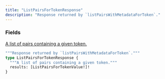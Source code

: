 ```yaml
---
title: "ListPairsForTokenResponse"
description: "Response returned by `listPairsWithMetadataForToken`."
---
```


### Fields

<a href="/api-reference/types/listpairsfortokenvalue">
  <ResponseField name="results" type="[ListPairsForTokenValue!]!" required>
    A list of pairs containing a given token.
  </ResponseField>
</a>


```graphql ListPairsForTokenResponse
"""Response returned by `listPairsWithMetadataForToken`."""
type ListPairsForTokenResponse {
  """A list of pairs containing a given token."""
  results: [ListPairsForTokenValue!]!
}
```
